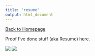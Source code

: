 ```yaml
---
title: "resume"
output: html_document
---
```


[Back to Homepage](index.html)

Proof I've done stuff (aka Resume) here.

![](resume/page1.jpg)
![](resume/page2.jpg)

